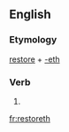 ==English==

===Etymology===
[[restore]] + [[-eth]]

===Verb===
{{en-verb form}}

# {{archaic third-person singular of|restore}}

[[fr:restoreth]]